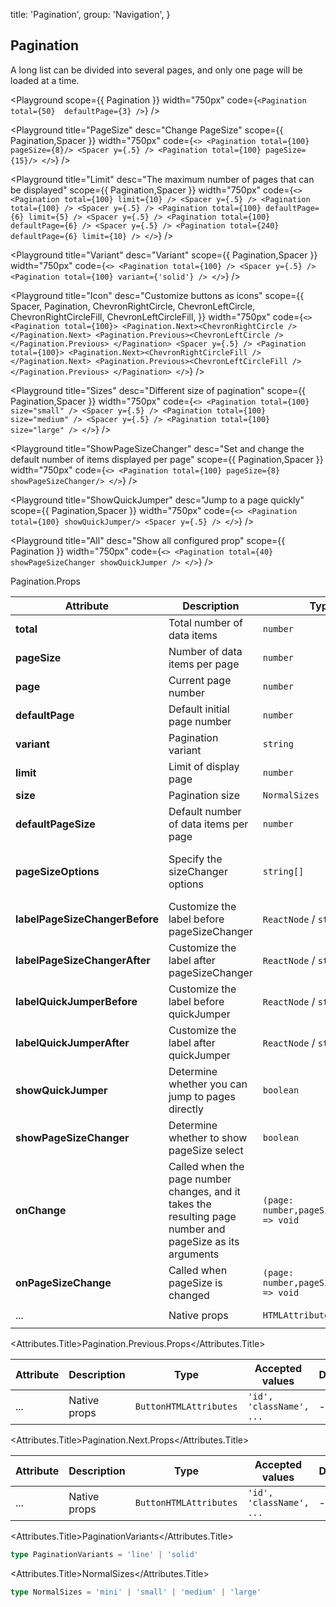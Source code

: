 
  title: 'Pagination',
  group: 'Navigation',
}

## Pagination
A long list can be divided into several pages, and only one page will be loaded at a time.


<Playground
  scope={{ Pagination }}
  width="750px"
  code={`
      <Pagination total={50}  defaultPage={3} />
`}
/>

<Playground
  title="PageSize"
  desc="Change PageSize"
  scope={{ Pagination,Spacer }}
  width="750px"
  code={`
<>
  <Pagination total={100} pageSize={8}/>
  <Spacer y={.5} />
  <Pagination total={100} pageSize={15}/>
</>
`}
/>


<Playground
  title="Limit"
  desc="The maximum number of pages that can be displayed"
  scope={{ Pagination,Spacer }}
  width="750px"
  code={`
<>
  <Pagination total={100} limit={10} />
  <Spacer y={.5} />
  <Pagination total={100} />
  <Spacer y={.5} />
  <Pagination total={100} defaultPage={6} limit={5} />
  <Spacer y={.5} />
  <Pagination total={100} defaultPage={6} />
  <Spacer y={.5} />
  <Pagination total={240} defaultPage={6} limit={10} />
</>
`}
/>

<Playground
  title="Variant"
  desc="Variant"
  scope={{ Pagination,Spacer }}
  width="750px"
  code={`
<>
  <Pagination total={100} />
  <Spacer y={.5} />
  <Pagination total={100} variant={'solid'} />
</>
`}
/>

<Playground
  title="Icon"
  desc="Customize buttons as icons"
  scope={{
    Spacer,
    Pagination,
    ChevronRightCircle,
    ChevronLeftCircle,
    ChevronRightCircleFill,
    ChevronLeftCircleFill,
  }}
  width="750px"
  code={`
<>
  <Pagination total={100}>
   <Pagination.Next><ChevronRightCircle /></Pagination.Next>
   <Pagination.Previous><ChevronLeftCircle /></Pagination.Previous>
  </Pagination>
  <Spacer y={.5} />
  <Pagination total={100}>
   <Pagination.Next><ChevronRightCircleFill /></Pagination.Next>
   <Pagination.Previous><ChevronLeftCircleFill /></Pagination.Previous>
  </Pagination>
</>
`}
/>

<Playground
  title="Sizes"
  desc="Different size of pagination"
  scope={{ Pagination,Spacer }}
  width="750px"
  code={`
<>
  <Pagination total={100} size="small" />
  <Spacer y={.5} />
  <Pagination total={100} size="medium" />
  <Spacer y={.5} />
  <Pagination total={100} size="large" />
</>
`}
/>

<Playground
  title="ShowPageSizeChanger"
  desc="Set and change the default number of items displayed per page"
  scope={{ Pagination,Spacer }}
  width="750px"
  code={`
<>
  <Pagination total={100} pageSize={8} showPageSizeChanger/>
</>
`}
/>

<Playground
  title="ShowQuickJumper"
  desc="Jump to a page quickly"
  scope={{ Pagination,Spacer }}
  width="750px"
  code={`
<>
  <Pagination total={100} showQuickJumper/>
  <Spacer y={.5} />
</>
`}
/>

<Playground
  title="All"
  desc="Show all configured prop"
  scope={{ Pagination }}
  width="750px"
  code={`
<>
  <Pagination total={40} showPageSizeChanger showQuickJumper />
</>
`}
/>

<Attributes edit="/pages/en-us/components/pagination.mdx">
<Attributes.Title>Pagination.Props</Attributes.Title>

| Attribute                      | Description                                                                                               | Type                                     | Accepted values                           | Default                   |
|--------------------------------|-----------------------------------------------------------------------------------------------------------|------------------------------------------|-------------------------------------------|---------------------------|
| **total**                      | Total number of data items                                                                                | `number`                                 |                                           | 1                         |
| **pageSize**                   | Number of data items per page                                                                             | `number`                                 | -                                         | -                         |
| **page**                       | Current page number                                                                                       | `number`                                 | -                                         | 1                         |
| **defaultPage**                | Default initial page number                                                                               | `number`                                 | -                                         | 1                         |
| **variant**                    | Pagination variant                                                                                        | `string`                                 | [PaginationVariants](#paginationvariants) | `line`                    |
| **limit**                      | Limit of display page                                                                                     | `number`                                 | -                                         | 7                         |
| **size**                       | Pagination size                                                                                           | `NormalSizes`                            | [NormalSizes](#normalsizes)               | `medium`                  |
| **defaultPageSize**            | Default number of data items per page                                                                     | `number`                                 | -                                         | 10                        |
| **pageSizeOptions**            | Specify the sizeChanger options                                                                           | `string[]`                               | -                                         | ['10', '20', '50', '100'] |
| **labelPageSizeChangerBefore** | Customize the label before pageSizeChanger                                                                | `ReactNode` / `string`                   | -                                         | `SHOW`                    |
| **labelPageSizeChangerAfter**  | Customize the label after pageSizeChanger                                                                 | `ReactNode` / `string`                   | -                                         | `RECORDS`                 |
| **labelQuickJumperBefore**     | Customize the label before quickJumper                                                                    | `ReactNode` / `string`                   | -                                         | `GO TO`                   |
| **labelQuickJumperAfter**      | Customize the label after quickJumper                                                                     | `ReactNode` / `string`                   | -                                         | `PAGE`                    |
| **showQuickJumper**            | Determine whether you can jump to pages directly                                                          | `boolean`                                | -                                         | false                     |
| **showPageSizeChanger**        | Determine whether to show pageSize select                                                                 | `boolean`                                | -                                         | false                     |
| **onChange**                   | Called when the page number changes, and it takes the resulting page number and pageSize as its arguments | `(page: number,pageSize:number) => void` | -                                         | -                         |
| **onPageSizeChange**           | Called when pageSize is changed                                                                           | `(page: number,pageSize:number) => void` | -                                         | -                         |
| ...                            | Native props                                                                                              | `HTMLAttributes`                         | `'id', 'className', ...`                  | -                         |




<Attributes.Title>Pagination.Previous.Props</Attributes.Title>

| Attribute | Description  | Type                   | Accepted values          | Default |
|-----------|--------------|------------------------|--------------------------|---------|
| ...       | Native props | `ButtonHTMLAttributes` | `'id', 'className', ...` | -       |


<Attributes.Title>Pagination.Next.Props</Attributes.Title>

| Attribute | Description  | Type                   | Accepted values          | Default |
|-----------|--------------|------------------------|--------------------------|---------|
| ...       | Native props | `ButtonHTMLAttributes` | `'id', 'className', ...` | -       |



<Attributes.Title>PaginationVariants</Attributes.Title>

```ts
type PaginationVariants = 'line' | 'solid'
```

<Attributes.Title>NormalSizes</Attributes.Title>

```ts
type NormalSizes = 'mini' | 'small' | 'medium' | 'large'
```




</Attributes>


